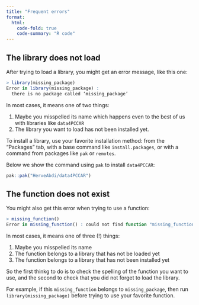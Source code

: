 ```yaml
---
title: "Frequent errors"
format:
  html:
    code-fold: true
    code-summary: "R code"
---
```


## The library does not load

After trying to load a library, you might get an error message, like this one:

```r
> library(missing_package)
Error in library(missing_package) : 
  there is no package called ‘missing_package’
```

In most cases, it means one of two things:

  1. Maybe you misspelled its name which happens even to the best of us with libraries like `data4PCCAR`
  2. The library you want to load has not been installed yet.
  
To install a library, use your favorite installation method: from the "Packages" tab, with a base command like `install.packages`, or with a command from packages like `pak` or `remotes`.

Below we show the command using `pak` to install `data4PCCAR`:

```r
pak::pak("HerveAbdi/data4PCCAR")
```


## The function does not exist

You might also get this error when trying to use a function:

```r
> missing_function()
Error in missing_function() : could not find function "missing_function"
```

In most cases, it means one of three (!) things:

  1. Maybe you misspelled its name 
  2. The function belongs to a library that has not be loaded yet
  3. The function belongs to a library that has not been installed yet
  
So the first thinkg to do is to check the spelling of the function you want to use, and the second to check that you did not forget to load the library.

For example, if this `missing_function` belongs to `missing_package`, then run `library(missing_package)` before trying to use your favorite function.
  